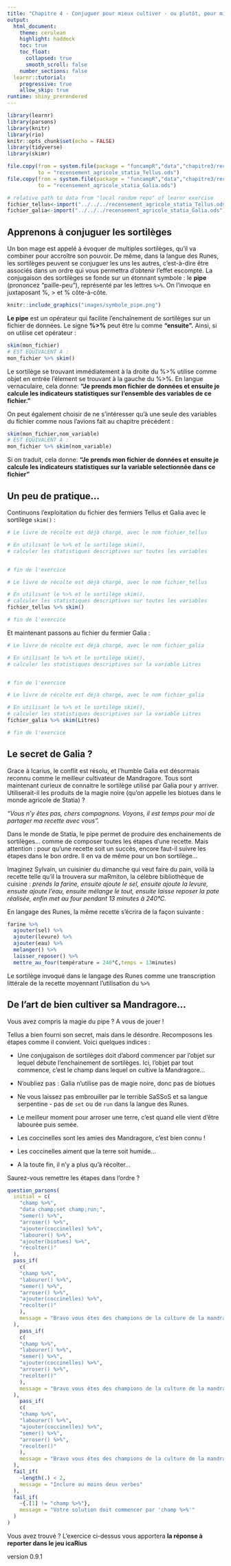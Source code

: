 ```yaml
---
title: "Chapitre 4 - Conjuguer pour mieux cultiver - ou plutôt, pour mieux calculer..."
output: 
  html_document:
    theme: cerulean
    highlight: haddock
    toc: true
    toc_float:
      collapsed: true
      smooth_scroll: false
    number_sections: false
  learnr::tutorial:
    progressive: true
    allow_skip: true
runtime: shiny_prerendered
---
```


```r
library(learnr)
library(parsons)
library(knitr)
library(rio)
knitr::opts_chunk$set(echo = FALSE)
library(tidyverse)
library(skimr)

file.copy(from = system.file(package = "funcampR","data","chapitre3/recensement_agricole_statia_Tellus.ods"),
          to = "recensement_agricole_statia_Tellus.ods")
file.copy(from = system.file(package = "funcampR","data","chapitre3/recensement_agricole_statia_Galia.ods"),
          to = "recensement_agricole_statia_Galia.ods")


```

```r
# relative path to data from "local random repo" of learnr exercise
fichier_tellus<-import("../../../recensement_agricole_statia_Tellus.ods")
fichier_galia<-import("../../../recensement_agricole_statia_Galia.ods")
```

## Apprenons à conjuguer les sortilèges

Un bon mage est appelé à évoquer de multiples sortilèges, qu'il va combiner pour accroître son pouvoir. De même, dans la langue des Runes, les sortilèges peuvent se conjuguer les uns les autres, c'est-à-dire être associés dans un ordre qui vous permettra d'obtenir l'effet escompté. La conjugaison des sortilèges se fonde sur un étonnant symbole : le **pipe** (prononcez "paille-peu"), représenté par les lettres `%>%`. On l'invoque en juxtaposant %, > et % côte-à-côte. 

```r
knitr::include_graphics("images/symbole_pipe.png")
```

**Le pipe** est un opérateur qui facilite l'enchaînement de sortilèges sur un fichier de données. Le signe **%>%** peut être lu comme **"ensuite".**  Ainsi, si on utilise cet opérateur :

```r
skim(mon_fichier)
# EST EQUIVALENT A :
mon_fichier %>% skim()
```

Le sortilège se trouvant immédiatement à la droite du %>% utilise comme objet en entrée l'élement se trouvant à la gauche du %>%. En langue vernaculaire, cela donne: **"Je prends mon fichier de données et ensuite je calcule les indicateurs statistiques sur l'ensemble des variables de ce fichier."**
<p>
<p>
On peut également choisir de ne s'intéresser qu'à une seule des variables du fichier comme nous l'avions fait au chapitre précédent :

```r
skim(mon_fichier,nom_variable)
# EST EQUIVALENT A :
mon_fichier %>% skim(nom_variable)
```

Si on traduit, cela donne: **"Je prends mon fichier de données et ensuite je calcule les indicateurs statistiques sur la variable selectionnée dans ce fichier"**

## Un peu de pratique...
 
Continuons l'exploitation du fichier des fermiers Tellus et Galia avec le sortilège `skim()` : 

```r
# Le livre de récolte est déjà chargé, avec le nom fichier_tellus

# En utilisant le %>% et le sortilège skim(), 
# calculer les statistiques descriptives sur toutes les variables 


# fin de l'exercice
``` 

```r
# Le livre de récolte est déjà chargé, avec le nom fichier_tellus

# En utilisant le %>% et le sortilège skim(), 
# calculer les statistiques descriptives sur toutes les variables 
fichier_tellus %>% skim()

# fin de l'exercice
``` 

Et maintenant passons au fichier du fermier Galia :

```r
# Le livre de récolte est déjà chargé, avec le nom fichier_galia

# En utilisant le %>% et le sortilège skim(), 
# calculer les statistiques descriptives sur la variable Litres


# fin de l'exercice
``` 
 

```r
# Le livre de récolte est déjà chargé, avec le nom fichier_galia

# En utilisant le %>% et le sortilège skim(), 
# calculer les statistiques descriptives sur la variable Litres
fichier_galia %>% skim(Litres)

# fin de l'exercice
```  
 
 
## Le secret de Galia ?

Grace à Icarius, le conflit est résolu, et l'humble Galia est désormais reconnu comme le meilleur cultivateur de Mandragore. Tous sont maintenant curieux de connaitre le sortilège utilisé par Galia pour y arriver. Utiliserait-il les produits de la magie noire (qu'on appelle les biotues dans le monde agricole de Statia) ? 

*"Vous n'y êtes pas, chers compagnons. Voyons, il est temps pour moi de partager ma recette avec vous".* 

Dans le monde de Statia, le pipe permet de produire des enchainements de sortilèges... comme de composer toutes les étapes d'une recette. Mais attention : pour qu'une recette soit un succès, encore faut-il suivre les étapes dans le bon ordre. Il en va de même pour un bon sortilège...

Imaginez Sylvain, un cuisinier du dimanche qui veut faire du pain, voilà la recette telle qu'il la trouvera sur maRmiton, la célèbre bibliothèque de cuisine : *prends la farine, ensuite ajoute le sel, ensuite ajoute la levure, ensuite ajoute l'eau, ensuite mélange le tout, ensuite laisse reposer la pate réalisée, enfin met au four pendant 13 minutes à 240°C.*

En langage des Runes, la même recette s'écrira de la façon suivante :

```r
farine %>% 
  ajouter(sel) %>% 
  ajouter(levure) %>% 
  ajouter(eau) %>% 
  melanger() %>% 
  laisser_reposer() %>% 
  mettre_au_four(température = 240°C,temps = 13minutes)
```

Le sortilège invoqué dans le langage des Runes comme une transcription littérale de la recette moyennant l'utilisation du `%>%`

## De l'art de bien cultiver sa Mandragore...

Vous avez compris la magie du pipe ? A vous de jouer !

Tellus a bien fourni son secret, mais dans le désordre. Recomposons les étapes comme il convient. Voici quelques indices :

- Une conjugaison de sortilèges doit d'abord commencer par l'objet sur lequel débute l'enchainement de sortilèges. Ici, l'objet par tout commence, c'est le champ dans lequel on cultive la Mandragore...

- N'oubliez pas : Galia n'utilise pas de magie noire, donc pas de biotues

- Ne vous laissez pas embrouiller par le terrible SaSSoS et sa langue serpentine - pas de `set` ou de `run` dans la langue des Runes.

- Le meilleur moment pour arroser une terre, c'est quand elle vient d'être labourée puis semée.

- Les coccinelles sont les amies des Mandragore, c'est bien connu !

- Les coccinelles aiment que la terre soit humide...

- A la toute fin, il n'y a plus qu'à récolter...

Saurez-vous remettre les étapes dans l'ordre ?


```r
question_parsons(
  initial = c(
    "champ %>%",
    "data champ;set champ;run;",
    "semer() %>%",
    "arroser() %>%",
    "ajouter(coccinelles) %>%",
    "labourer() %>%",
    "ajouter(biotues) %>%",
    "recolter()"
  ),
  pass_if(
    c(
    "champ %>%",
    "labourer() %>%",
    "semer() %>%",
    "arroser() %>%",
    "ajouter(coccinelles) %>%",
    "recolter()"
    ),
    message = "Bravo vous êtes des champions de la culture de la mandragore! Rentrez le code 777 dans le jeu icaRius pour continuer l'aventure"
  ),
    pass_if(
    c(
    "champ %>%",
    "labourer() %>%",
    "semer() %>%",
    "ajouter(coccinelles) %>%",
    "arroser() %>%",
    "recolter()"
    ),
    message = "Bravo vous êtes des champions de la culture de la mandragore! Rentrez le code 777 dans le jeu icaRius pour continuer l'aventure"
  ),
    pass_if(
    c(
    "champ %>%",
    "labourer() %>%",
    "ajouter(coccinelles) %>%",
    "semer() %>%",
    "arroser() %>%",
    "recolter()"
    ),
    message = "Bravo vous êtes des champions de la culture de la mandragore! Rentrez le code 777 dans le jeu icaRius pour continuer l'aventure"
  ),
  fail_if(
    ~length(.) < 2,
    message = "Inclure au moins deux verbes"
  ),
  fail_if(
    ~{.[1] != "champ %>%"},
    message = "Votre solution doit commencer par 'champ %>%'"
  )
)
```

 Vous avez trouvé ? L'exercice ci-dessus vous apportera **la réponse à reporter dans le jeu icaRius** 
 
 version 0.9.1